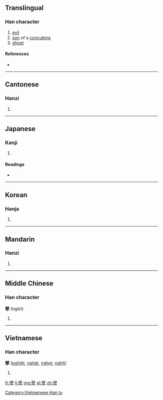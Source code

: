 {{also|孼}}
==Translingual==

===Han character===
{{Han char|rn=39|rad=子|as=17|sn=20|four=4440<sub>7</sub>|canj=廿十弓木 (TJND)|ids=⿰[[薛]][[子]]}}

# [[evil]]
# [[son]] of a [[concubine]]
# [[ghost]]

====References====
* {{Han ref|kx=0281.060|dkj=07047|dj=0551.060|hdz=21020.070|uh=5B7D|ud=23421|bh=C45E|bd=50270}}

----

==Cantonese==

===Hanzi===
{{yue-hanzi|jyut=[[jip6]], [[jit6]]|y=yip6, yit6}}

# {{defn|lang=yue|sort=子17}}

----

==Japanese==

===Kanji===
{{ja-kanji|grade=|rs=子17}}

# {{defn|lang=ja|sort=子17}}

====Readings====
* {{ja-readings|on=[[げつ]] (getsu), [[げち]] (gechi)|kun=[[わきばら]] (wakibara)}}

----

==Korean==

===Hanja===
{{ko-hanja|hangeul=얼|rv=eol|mr=ŏl}}

# {{defn|lang=ko|sort=子17}}

----

==Mandarin==

===Hanzi===
{{cmn-hanzi|pin=[[niè]] ([[nie4]])|wg=nieh<sup>4</sup>}}

# {{defn|lang=cmn|sort=子17}}

----

==Middle Chinese==

===Han character===
'''孽''' (ngiɛt)

# {{defn|lang=zhx-mid}}

----

==Vietnamese==

===Han character===
'''孽''' ([[nghiệt]], [[nghét]], [[nghẹt]], [[nghịt]])

# {{defn|lang=vi}}

[[Category:Vietnamese Han tu]]

[[fr:孽]]
[[li:孽]]
[[mg:孽]]
[[pl:孽]]
[[zh:孽]]
